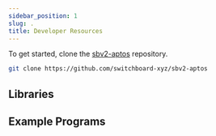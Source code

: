 ```yaml
---
sidebar_position: 1
slug: .
title: Developer Resources
---
```



To get started, clone the
[sbv2-aptos](https://github.com/switchboard-xyz/sbv2-aptos) repository.

```bash
git clone https://github.com/switchboard-xyz/sbv2-aptos
```

## Libraries


<AptosLibraries />

## Example Programs


<AptosExamples />

